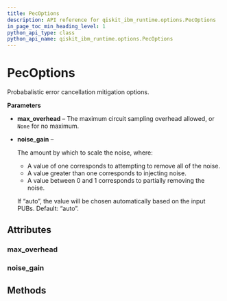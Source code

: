 ```yaml
---
title: PecOptions
description: API reference for qiskit_ibm_runtime.options.PecOptions
in_page_toc_min_heading_level: 1
python_api_type: class
python_api_name: qiskit_ibm_runtime.options.PecOptions
---
```


# PecOptions

<Class id="qiskit_ibm_runtime.options.PecOptions" isDedicatedPage={true} github="https://github.com/Qiskit/qiskit-ibm-runtime/tree/stable/0.21/qiskit_ibm_runtime/options/pec_options.py#L20-L41" signature="PecOptions(*args, **kwargs)">
  Probabalistic error cancellation mitigation options.

  **Parameters**

  *   **max\_overhead** – The maximum circuit sampling overhead allowed, or `None` for no maximum.

  *   **noise\_gain** –

      The amount by which to scale the noise, where:

      *   A value of one corresponds to attempting to remove all of the noise.
      *   A value greater than one corresponds to injecting noise.
      *   A value between 0 and 1 corresponds to partially removing the noise.

      If “auto”, the value will be chosen automatically based on the input PUBs. Default: “auto”.

  ## Attributes

  ### max\_overhead

  <Attribute id="qiskit_ibm_runtime.options.PecOptions.max_overhead" name="max_overhead" attributeTypeHint="UnsetType | float | None" attributeValue="Unset" />

  ### noise\_gain

  <Attribute id="qiskit_ibm_runtime.options.PecOptions.noise_gain" name="noise_gain" attributeTypeHint="UnsetType | float | Literal['auto']" attributeValue="Unset" />

  ## Methods
</Class>

